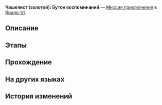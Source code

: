 {{Дополнить|Диалоги.}}
{{Миссия Инфобокс
|id              = 4010121
|Название        = 
|Изображение     = Миссия Освоения Чашелист (золотой) Бутон воспоминаний.png
|Тип             = Миссия приключения
|События         = 
|Глава           = 
|Условия         = Завершена [[Миссия Освоения]] ''[[Оледенительное приключение]]''
|Персонажи       = Первопроходец
|СтартЛокация    = Пригородные снежные поля
|Мир             = Ярило-VI
|Локации         = Пригородные снежные поля
|Предыдущая      = 
|Следующая       = ???
|Награды         = 
}}
'''Чашелист (золотой): Бутон воспоминаний''' — [[Миссия приключения]] в [[Ярило-VI]].

==Описание==
{{Описание|<!--официальное описание из Перекрёстка судеб-->}}

==Этапы==


==Прохождение==
{{Дополнить}}


{{Диалог Конец}}

==На других языках==
{{На других языках
|en   = Calyx (Golden): Bud of Memories
|zhs  = 「拟造花萼（金）&nbsp;•&nbsp;回忆之蕾」
|zht  = 「擬造花萼（金）•回憶之蕾」
|ja   = 「疑似花萼（金）・回憶の蕾」
|ko   = 「모조 꽃받침(금) • 추억의 봉오리」
|es   = Cáliz (oro): Flor de los recuerdos
|fr   = Calice doré : Bourgeon des Mémoires
|ru   = Чашелист (золотой): Бутон воспоминаний
|th   = Calyx (Golden): ช่อแห่งความทรงจำ
|vi   = "Đài Hoa Nhân Tạo (Vàng) - Nụ Hoa Ký Ức"
|de   = Blütenkelch (Golden): Knospe der Erinnerungen
|id   = "Calyx (Golden): Bud of Memories"
|pt   = Cálice (Dourado): Botão de Memórias
}}

==История изменений==
{{История изменений|2.7}}
